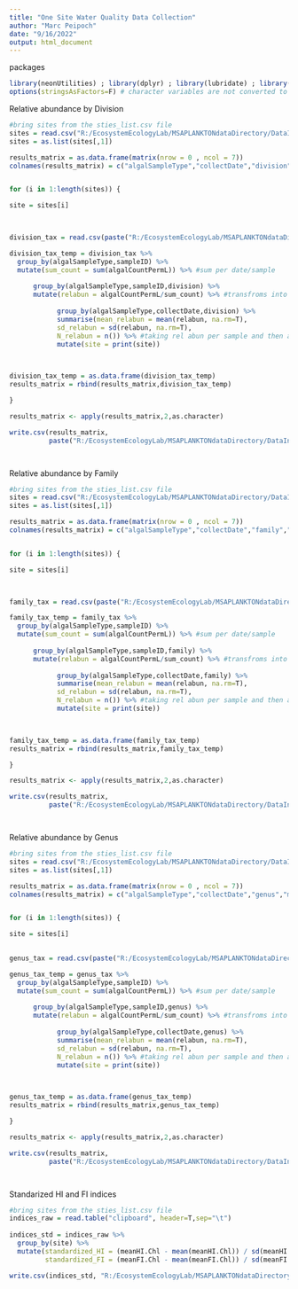 ```yaml
---
title: "One Site Water Quality Data Collection"
author: "Marc Peipoch"
date: "9/16/2022"
output: html_document
---
```


packages
```r
library(neonUtilities) ; library(dplyr) ; library(lubridate) ; library(tidyr)
options(stringsAsFactors=F) # character variables are not converted to factors
```

Relative abundance by Division
```r

#bring sites from the sties_list.csv file 
sites = read.csv("R:/EcosystemEcologyLab/MSAPLANKTONdataDirectory/DataInDevelopment/NEONData/sites_list.csv",header =F)
sites = as.list(sites[,1])

results_matrix = as.data.frame(matrix(nrow = 0 , ncol = 7))    
colnames(results_matrix) = c("algalSampleType","collectDate","division","mean_relabun","sd_relabun","N_relabun","site")


for (i in 1:length(sites)) {

site = sites[i]
 


division_tax = read.csv(paste("R:/EcosystemEcologyLab/MSAPLANKTONdataDirectory/DataInDevelopment/NEONData/",site,"/04_product/division_taxonomy_subset.csv",sep=""))

division_tax_temp = division_tax %>%
  group_by(algalSampleType,sampleID) %>%
  mutate(sum_count = sum(algalCountPermL)) %>% #sum per date/sample
  
      group_by(algalSampleType,sampleID,division) %>%
      mutate(relabun = algalCountPermL/sum_count) %>% #transfroms into rel abundance
  
            group_by(algalSampleType,collectDate,division) %>%
            summarise(mean_relabun = mean(relabun, na.rm=T),
            sd_relabun = sd(relabun, na.rm=T),
            N_relabun = n()) %>% #taking rel abun per sample and then averaging across replicates per day and type
            mutate(site = print(site))
  


division_tax_temp = as.data.frame(division_tax_temp)
results_matrix = rbind(results_matrix,division_tax_temp)

}

results_matrix <- apply(results_matrix,2,as.character)

write.csv(results_matrix, 
          paste("R:/EcosystemEcologyLab/MSAPLANKTONdataDirectory/DataInDevelopment/Aggregations/AggregatedNEONdata/01_input/division_relabun_perSite&Datep.csv",sep=""))




```


Relative abundance by Family
```r

#bring sites from the sties_list.csv file 
sites = read.csv("R:/EcosystemEcologyLab/MSAPLANKTONdataDirectory/DataInDevelopment/NEONData/sites_list.csv",header =F)
sites = as.list(sites[,1])

results_matrix = as.data.frame(matrix(nrow = 0 , ncol = 7))    
colnames(results_matrix) = c("algalSampleType","collectDate","family","mean_relabun","sd_relabun","N_relabun","site")


for (i in 1:length(sites)) {

site = sites[i]
 


family_tax = read.csv(paste("R:/EcosystemEcologyLab/MSAPLANKTONdataDirectory/DataInDevelopment/NEONData/",site,"/04_product/family_taxonomy_subset.csv",sep=""))

family_tax_temp = family_tax %>%
  group_by(algalSampleType,sampleID) %>%
  mutate(sum_count = sum(algalCountPermL)) %>% #sum per date/sample
  
      group_by(algalSampleType,sampleID,family) %>%
      mutate(relabun = algalCountPermL/sum_count) %>% #transfroms into rel abundance
  
            group_by(algalSampleType,collectDate,family) %>%
            summarise(mean_relabun = mean(relabun, na.rm=T),
            sd_relabun = sd(relabun, na.rm=T),
            N_relabun = n()) %>% #taking rel abun per sample and then averaging across replicates per day and type
            mutate(site = print(site))
  


family_tax_temp = as.data.frame(family_tax_temp)
results_matrix = rbind(results_matrix,family_tax_temp)

}

results_matrix <- apply(results_matrix,2,as.character)

write.csv(results_matrix, 
          paste("R:/EcosystemEcologyLab/MSAPLANKTONdataDirectory/DataInDevelopment/Aggregations/AggregatedNEONdata/01_input/family_relabun_perSite&Datep.csv",sep=""))




```


Relative abundance by Genus
```r

#bring sites from the sties_list.csv file 
sites = read.csv("R:/EcosystemEcologyLab/MSAPLANKTONdataDirectory/DataInDevelopment/NEONData/sites_list.csv",header =F)
sites = as.list(sites[,1])

results_matrix = as.data.frame(matrix(nrow = 0 , ncol = 7))    
colnames(results_matrix) = c("algalSampleType","collectDate","genus","mean_relabun","sd_relabun","N_relabun","site")


for (i in 1:length(sites)) {

site = sites[i]
 

genus_tax = read.csv(paste("R:/EcosystemEcologyLab/MSAPLANKTONdataDirectory/DataInDevelopment/NEONData/",site,"/04_product/genus_taxonomy_subset.csv",sep=""))

genus_tax_temp = genus_tax %>%
  group_by(algalSampleType,sampleID) %>%
  mutate(sum_count = sum(algalCountPermL)) %>% #sum per date/sample
  
      group_by(algalSampleType,sampleID,genus) %>%
      mutate(relabun = algalCountPermL/sum_count) %>% #transfroms into rel abundance
  
            group_by(algalSampleType,collectDate,genus) %>%
            summarise(mean_relabun = mean(relabun, na.rm=T),
            sd_relabun = sd(relabun, na.rm=T),
            N_relabun = n()) %>% #taking rel abun per sample and then averaging across replicates per day and type
            mutate(site = print(site))
  


genus_tax_temp = as.data.frame(genus_tax_temp)
results_matrix = rbind(results_matrix,genus_tax_temp)

}

results_matrix <- apply(results_matrix,2,as.character)

write.csv(results_matrix, 
          paste("R:/EcosystemEcologyLab/MSAPLANKTONdataDirectory/DataInDevelopment/Aggregations/AggregatedNEONdata/01_input/genus_relabun_perSite&Datep.csv",sep=""))




```


Standarized HI and FI indices
```r

#bring sites from the sties_list.csv file 
indices_raw = read.table("clipboard", header=T,sep="\t")
  
indices_std = indices_raw %>%
  group_by(site) %>%
  mutate(standardized_HI = (meanHI.Chl - mean(meanHI.Chl)) / sd(meanHI.Chl),
         standardized_FI = (meanFI.Chl - mean(meanFI.Chl)) / sd(meanFI.Chl))

write.csv(indices_std, "R:/EcosystemEcologyLab/MSAPLANKTONdataDirectory/DataInDevelopment/Aggregations/AggregatedNEONdata/02_protocol/NeonDataAnalysis/indices_std.csv")



```

